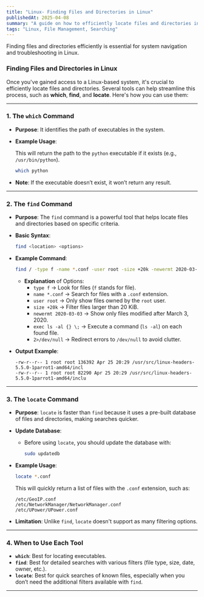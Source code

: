 ```yaml
---
title: "Linux- Finding Files and Directories in Linux"
publishedAt: 2025-04-08
summary: "A guide on how to efficiently locate files and directories in Linux using `which`, `find`, and `locate`."
tags: "Linux, File Management, Searching"
---
```



<Callout emoji="🔍">
  Finding files and directories efficiently is essential for system navigation and troubleshooting in Linux.
</Callout>

### **Finding Files and Directories in Linux**

Once you've gained access to a Linux-based system, it's crucial to efficiently locate files and directories. Several tools can help streamline this process, such as **which**, **find**, and **locate**. Here's how you can use them:

---

### **1. The `which` Command**

- **Purpose**: It identifies the path of executables in the system.
- **Example Usage**:

    This will return the path to the `python` executable if it exists (e.g., `/usr/bin/python`).
    
    ```bash
    which python
    ```
    
- **Note**: If the executable doesn’t exist, it won’t return any result.

---

### **2. The `find` Command**

- **Purpose**: The `find` command is a powerful tool that helps locate files and directories based on specific criteria.
- **Basic Syntax**:
    
    ```bash
    find <location> <options>
    ```
    
- **Example Command**:
    
    ```bash
    find / -type f -name *.conf -user root -size +20k -newermt 2020-03-03 -exec ls -al {} \; 2>/dev/null
    ```
    
    - **Explanation** of Options:
        - `type f` → Look for files (`f` stands for file).
        - `name *.conf` → Search for files with a `.conf` extension.
        - `user root` → Only show files owned by the `root` user.
        - `size +20k` → Filter files larger than 20 KiB.
        - `newermt 2020-03-03` → Show only files modified after March 3, 2020.
        - `exec ls -al {} \;` → Execute a command (`ls -al`) on each found file.
        - `2>/dev/null` → Redirect errors to `/dev/null` to avoid clutter.
    
- **Output Example**:
    
    ```
    -rw-r--r-- 1 root root 136392 Apr 25 20:29 /usr/src/linux-headers-5.5.0-1parrot1-amd64/incl
    -rw-r--r-- 1 root root 82290 Apr 25 20:29 /usr/src/linux-headers-5.5.0-1parrot1-amd64/inclu
    ```

---

### **3. The `locate` Command**

- **Purpose**: `locate` is faster than `find` because it uses a pre-built database of files and directories, making searches quicker.
- **Update Database**:
    - Before using `locate`, you should update the database with:
        
        ```bash
        sudo updatedb
        ```
        
- **Example Usage**:
    
    ```bash
    locate *.conf
    ```
    
    This will quickly return a list of files with the `.conf` extension, such as:
    
    ```
    /etc/GeoIP.conf
    /etc/NetworkManager/NetworkManager.conf
    /etc/UPower/UPower.conf
    ```

- **Limitation**: Unlike `find`, `locate` doesn't support as many filtering options.

---

### **4. When to Use Each Tool**

- **`which`**: Best for locating executables.
- **`find`**: Best for detailed searches with various filters (file type, size, date, owner, etc.).
- **`locate`**: Best for quick searches of known files, especially when you don’t need the additional filters available with `find`.

---
